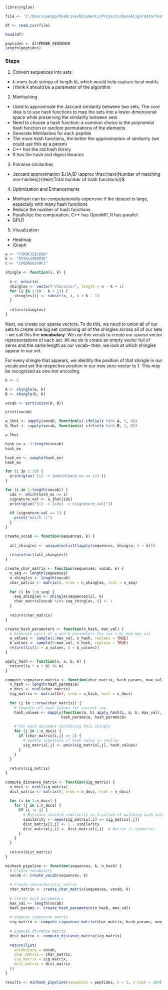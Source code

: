 ```r
library(glue)
```

```r
file <- 'C:/Users/petep/OneDrive/Documents/Projects/DynaAlign/data/testData/EVP-PepArray_IgG_191213_27Jan2023_MDS_Long_COVID_19_vs_MECFS_Case_Serum.wDescr.sorted.csv'

df <- read.csv(file)
```

```r
head(df)
```
```r
peptides <- df$PROBE_SEQUENCE
length(peptides)
```



### Steps

1. Convert sequences into sets:

  - *k-mers* (sub strings of length *k*), which would help capture local motifs
  - I think *k* should be a parameter of the algorithm
  
2. MinHashing

  - Used to approximate the Jaccard similarity between two sets. The core idea is to use hash functions to map the sets into a lower-dimensional space while preserving the similarity between sets
  - Need to choose a hash function: a common choice is the polynomial hash function or random permutations of the elements
  - Generate MinHashes for each peptide 
  - The more hash functions, the better the approximation of similarity (we could use this as a param)
  - C++ has the std:hash library
  - R has the hash and digest libraries

3. Pairwise similarities

  - Jaccard approximation $J(A,B) \approx \frac{\text{Number of matching min-hashes}}{\text{Total number of hash functions}}$
  
4. Optimization and Enhancements

  - MinHash can be computationally expensive if the dataset is large, especially with many hash functions
  - Reduce the number of hash functions
  - Parallelize the computation, C++ has OpenMP, R has parallel
  - GPU?
  
5. Visualization

  - Heatmap
  - iGraph
  
```r
a <- "YSHQKJSILKSW"
b <- "QYSKLGXBSMJE"
c <- "LPQBNGGSYWFJ"
```
  
  
```r
shingle <- function(x, k) {
  
  n <- nchar(x)
  shingles <- vector("character", length = n - k + 1)
  for (i in 1:(n - k + 1)) {
    shingles[i] <- substr(x, i, i + k - 1)
  }
  
  return(shingles)
}
```


Next, we create our sparse vectors. To do this, we need to union all of our sets to create one big set containing *all* of the shingles across all of our sets -- we call this the **vocabulary**. We use this vocab to create our sparse vector representations of each set. All we do is create an empty vector full of zeros and the same length as our vocab-- then, we look at which shingles appear in our set.

For every shingle that appears, we identify the position of that shingle in our vocab and set the respective position in our new zero-vector to 1. This may be recognized as one-hot encoding.

```r
k <- 2

A <- shingle(a, k)
B <- shingle(b, k)

vocab <- sort(union(A, B))

print(vocab)
```

  
```r
a_1hot <- sapply(vocab, function(x) ifelse(x %in% A, 1, 0))
b_1hot <- sapply(vocab, function(x) ifelse(x %in% B, 1, 0))
```

```r
a_1hot
```

```r
hash_ex <- 1:length(vocab)
hash_ex
```
```r
hash_ex <- sample(hash_ex)
hash_ex
```

```r
for (i in 1:10) {
  print(glue('{i} -> {which(hash_ex == i)}'))
}
```

```r
for (i in 1:length(vocab)) {
  idx <- which(hash_ex == i)
  signature_val <- a_1hot[idx]
  print(glue("{i} -> {idx} -> {signature_val}"))
  
  if (signature_val == 1) {
    print("match :)")
  }
}
```
```r
create_vocab <- function(sequences, k) {
  
  all_shingles <- unique(unlist(lapply(sequences, shingle, k = k)))
  
  return(sort(all_shingles))
}
```

```r
create_char_matrix <- function(sequences, vocab, k) {
  n_seq <- length(sequences)
  n_shingles <- length(vocab)
  char_matrix <- matrix(0, nrow = n_shingles, ncol = n_seq)
  
  for (i in 1:n_seq) {
    seq_shingles <- shingle(sequences[i], k)
    char_matrix[vocab %in% seq_shingles, i] <- 1
  }
  
  return(char_matrix)
}
```

```r
create_hash_parameters <- function(n_hash, max_val) {
  # Generate pairs of a and b parameters for (ax + b) mod max_val
  a_values <- sample(1:max_val, n_hash, replace = TRUE)
  b_values <- sample(0:max_val, n_hash, replace = TRUE)
  return(list(a = a_values, b = b_values))
}

apply_hash <- function(x, a, b, m) {
  return((a * x + b) %% m)
}
```

```r
compute_signature_matrix <- function(char_matrix, hash_params, max_val) {
  n_hash <- length(hash_params$a)
  n_docs <- ncol(char_matrix)
  sig_matrix <- matrix(Inf, nrow = n_hash, ncol = n_docs)
  
  for (i in 1:nrow(char_matrix)) {
    # Compute all hash values for current row
    hash_values <- mapply(function(a, b) apply_hash(i, a, b, max_val),
                         hash_params$a, hash_params$b)
    
    # For each document containing this shingle
    for (j in 1:n_docs) {
      if (char_matrix[i,j] == 1) {
        # Update signature if hash value is smaller
        sig_matrix[,j] <- pmin(sig_matrix[,j], hash_values)
      }
    }
  }
  
  return(sig_matrix)
}
```

```r
compute_distance_matrix <- function(sig_matrix) {
  n_docs <- ncol(sig_matrix)
  dist_matrix <- matrix(0, nrow = n_docs, ncol = n_docs)
  
  for (i in 1:n_docs) {
    for (j in i:n_docs) {
      if (i != j) {
        # Estimate Jaccard similarity as fraction of matching hash values
        similarity <- mean(sig_matrix[,i] == sig_matrix[,j])
        dist_matrix[i,j] <- 1 - similarity
        dist_matrix[j,i] <- dist_matrix[i,j]  # Matrix is symmetric
      }
    }
  }
  
  return(dist_matrix)
}
```


```r
minhash_pipeline <- function(sequences, k, n_hash) {
  # Create vocabulary
  vocab <- create_vocab(sequences, k)
  
  # Create characteristic matrix
  char_matrix <- create_char_matrix(sequences, vocab, k)
  
  # Create hash parameters
  max_val <- length(vocab)
  hash_params <- create_hash_parameters(n_hash, max_val)
  
  # Compute signature matrix
  sig_matrix <- compute_signature_matrix(char_matrix, hash_params, max_val)
  
  # Compute distance matrix
  dist_matrix <- compute_distance_matrix(sig_matrix)
  
  return(list(
    vocabulary = vocab,
    char_matrix = char_matrix,
    sig_matrix = sig_matrix,
    dist_matrix = dist_matrix
  ))
}

```

```r
results <- minhash_pipeline(sequences = peptides, k = 2, n_hash = 100)
```






